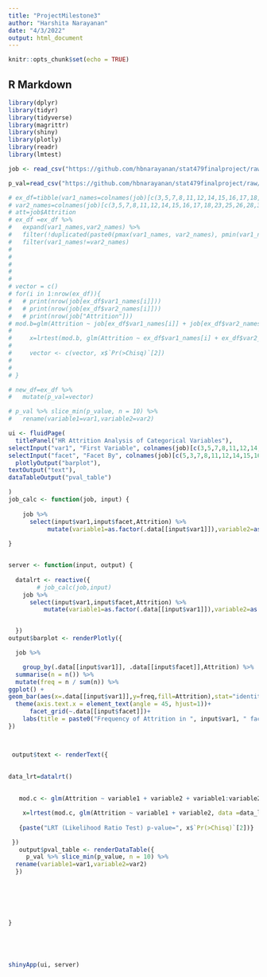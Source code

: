 ```yaml
---
title: "ProjectMilestone3"
author: "Harshita Narayanan"
date: "4/3/2022"
output: html_document
---
```


```r
knitr::opts_chunk$set(echo = TRUE)
```

## R Markdown

```r
library(dplyr)
library(tidyr)
library(tidyverse)
library(magrittr)
library(shiny)
library(plotly)
library(readr)
library(lmtest)

```



```r
job <- read_csv("https://github.com/hbnarayanan/stat479finalproject/raw/main/hr_analytics.csv")

p_val=read_csv("https://github.com/hbnarayanan/stat479finalproject/raw/main/p_val.csv")
```


```r

# ex_df=tibble(var1_names=colnames(job)[c(3,5,7,8,11,12,14,15,16,17,18,23,25,26,28,30,31)],
# var2_names=colnames(job)[c(3,5,7,8,11,12,14,15,16,17,18,23,25,26,28,30,31)])
# att=job$Attrition
# ex_df =ex_df %>%
#   expand(var1_names,var2_names) %>%
#   filter(!duplicated(paste0(pmax(var1_names, var2_names), pmin(var1_names, var2_names)))) %>%
#   filter(var1_names!=var2_names)
# 
# 
# 
# 
# 
# vector = c()
# for(i in 1:nrow(ex_df)){
#   # print(nrow(job[ex_df$var1_names[i]]))
#   # print(nrow(job[ex_df$var2_names[i]]))
#   # print(nrow(job["Attrition"]))
# mod.b=glm(Attrition ~ job[ex_df$var1_names[i]] + job[ex_df$var2_names[i]] + job[ex_df$var1_names[i]]:job[ex_df$var2_names[i]], data =job, family=binomial(link = "logit"))
# 
#     x=lrtest(mod.b, glm(Attrition ~ ex_df$var1_names[i] + ex_df$var2_names[i], data =job, family=binomial(link = "logit")))
# 
#     vector <- c(vector, x$`Pr(>Chisq)`[2])
#   
# 
# }

# new_df=ex_df %>%
#   mutate(p_val=vector)


```

```r

# p_val %>% slice_min(p_value, n = 10) %>% 
#   rename(variable1=var1,variable2=var2)
```


```r
ui <- fluidPage(
  titlePanel("HR Attrition Analysis of Categorical Variables"),
selectInput("var1", "First Variable", colnames(job)[c(3,5,7,8,11,12,14,15,16,17,18,23,25,26,28,30,31)]),
selectInput("facet", "Facet By", colnames(job)[c(5,3,7,8,11,12,14,15,16,17,18,23,25,26,28,30,31)]),
  plotlyOutput("barplot"),
textOutput("text"),
dataTableOutput("pval_table")

)
job_calc <- function(job, input) {
  
    job %>%
      select(input$var1,input$facet,Attrition) %>% 
           mutate(variable1=as.factor(.data[[input$var1]]),variable2=as.factor(.data[[input$facet]]),Attrition=as.factor(Attrition)) 
  
}


server <- function(input, output) {
  
  datalrt <- reactive({
        # job_calc(job,input)
    job %>%
      select(input$var1,input$facet,Attrition) %>% 
          mutate(variable1=as.factor(.data[[input$var1]]),variable2=as.factor(.data[[input$facet]]),Attrition=as.factor(Attrition))


  })
output$barplot <- renderPlotly({

  job %>% 

    group_by(.data[[input$var1]], .data[[input$facet]],Attrition) %>%
  summarise(n = n()) %>%
  mutate(freq = n / sum(n)) %>%
ggplot() +
geom_bar(aes(x=.data[[input$var1]],y=freq,fill=Attrition),stat="identity")+
  theme(axis.text.x = element_text(angle = 45, hjust=1))+
      facet_grid(~.data[[input$facet]])+
    labs(title = paste0("Frequency of Attrition in ", input$var1, " faceted by ", input$facet),x=paste0(input$var1),y="Attrition Frequency") 
})



 output$text <- renderText({
 
  
data_lrt=datalrt()
  

   mod.c <- glm(Attrition ~ variable1 + variable2 + variable1:variable2, data =data_lrt, family=binomial(link = "logit"))

    x=lrtest(mod.c, glm(Attrition ~ variable1 + variable2, data =data_lrt, family=binomial(link = "logit")))
    
   {paste("LRT (Likelihood Ratio Test) p-value=", x$`Pr(>Chisq)`[2])}  

 })
   output$pval_table <- renderDataTable({
     p_val %>% slice_min(p_value, n = 10) %>% 
  rename(variable1=var1,variable2=var2)
  })
 

  

  
  
}





shinyApp(ui, server)
```


